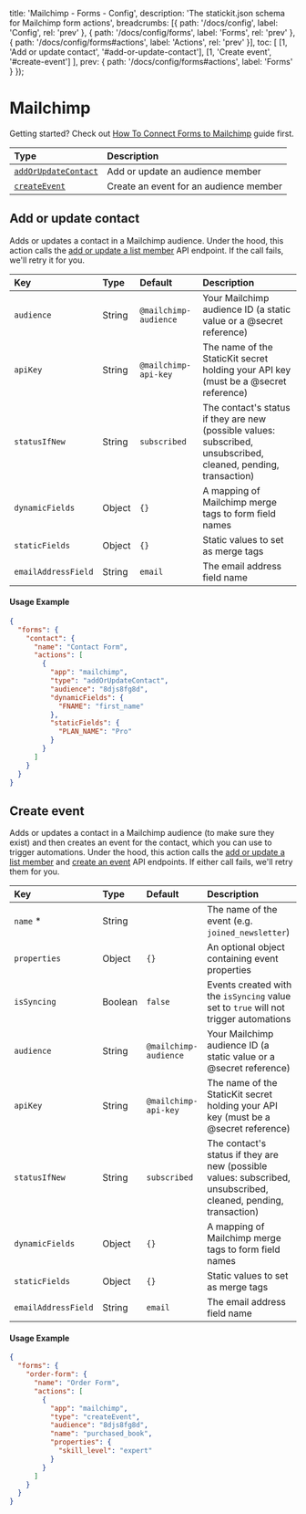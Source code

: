 
  title: 'Mailchimp - Forms - Config',
  description: 'The statickit.json schema for Mailchimp form actions',
  breadcrumbs: [{
    path: '/docs/config',
    label: 'Config',
    rel: 'prev'
  }, {
    path: '/docs/config/forms',
    label: 'Forms',
    rel: 'prev'
  }, {
    path: '/docs/config/forms#actions',
    label: 'Actions',
    rel: 'prev'
  }],
  toc: [
    [1, 'Add or update contact', '#add-or-update-contact'],
    [1, 'Create event', '#create-event']
  ],
  prev: {
    path: '/docs/config/forms#actions',
    label: 'Forms'
  }
});

# Mailchimp

Getting started? Check out <a href="/guides/mailchimp" className="font-semibold text-indigo-600">How To Connect Forms to Mailchimp</a> guide first.

| Type                              | Description                                                  |
| :-------------------------------- | :----------------------------------------------------------- |
| [`addOrUpdateContact`](#add-or-update-contact) | Add or update an audience member         |
| [`createEvent`](#create-event)    | Create an event for an audience member                       |

## Add or update contact

Adds or updates a contact in a Mailchimp audience. Under the hood, this action calls the [add or update a list member](https://mailchimp.com/developer/reference/lists/list-members/#put_/lists/-list_id-/members/-subscriber_hash-) API endpoint. If the call fails, we'll retry it for you.

| Key                        | Type                     | Default                        | Description                                                  |
| :------------------------- | :----------------------- | :----------------------------- | :----------------------------------------------------------- |
| `audience`                 | String                   | `@mailchimp-audience`          | Your Mailchimp audience ID (a static value or a @secret reference)  |
| `apiKey`                   | String                   | `@mailchimp-api-key`           | The name of the StaticKit secret holding your API key (must be a @secret reference) |
| `statusIfNew`              | String                   | `subscribed`                   | The contact's status if they are new (possible values: subscribed, unsubscribed, cleaned, pending, transaction) |
| `dynamicFields`            | Object                   | `{}`                           | A mapping of Mailchimp merge tags to form field names        |
| `staticFields`             | Object                   | `{}`                           | Static values to set as merge tags                           |
| `emailAddressField`        | String                   | `email`                        | The email address field name                                 |

#### Usage Example

```json
{
  "forms": {
    "contact": {
      "name": "Contact Form",
      "actions": [
        {
          "app": "mailchimp",
          "type": "addOrUpdateContact",
          "audience": "8djs8fg8d",
          "dynamicFields": {
            "FNAME": "first_name"
          },
          "staticFields": {
            "PLAN_NAME": "Pro"
          }
        }
      ]
    }
  }
}
```

## Create event

Adds or updates a contact in a Mailchimp audience (to make sure they exist) and then creates an event for the contact, which you can use to trigger automations. Under the hood, this action calls the [add or update a list member](https://mailchimp.com/developer/reference/lists/list-members/#put_/lists/-list_id-/members/-subscriber_hash-) and [create an event](https://mailchimp.com/developer/reference/lists/list-members/list-member-events/) API endpoints. If either call fails, we'll retry them for you.

| Key                        | Type                     | Default                        | Description                                                  |
| :------------------------- | :----------------------- | :----------------------------- | :----------------------------------------------------------- |
| `name` *                   | String                   |                                | The name of the event (e.g. `joined_newsletter`)             |
| `properties`               | Object                   | `{}`                           | An optional object containing event properties               |
| `isSyncing`                | Boolean                  | `false`                        | Events created with the `isSyncing` value set to `true` will not trigger automations |
| `audience`                 | String                   | `@mailchimp-audience`          | Your Mailchimp audience ID (a static value or a @secret reference)  |
| `apiKey`                   | String                   | `@mailchimp-api-key`           | The name of the StaticKit secret holding your API key (must be a @secret reference) |
| `statusIfNew`              | String                   | `subscribed`                   | The contact's status if they are new (possible values: subscribed, unsubscribed, cleaned, pending, transaction) |
| `dynamicFields`            | Object                   | `{}`                           | A mapping of Mailchimp merge tags to form field names        |
| `staticFields`             | Object                   | `{}`                           | Static values to set as merge tags                           |
| `emailAddressField`        | String                   | `email`                        | The email address field name                                 |

#### Usage Example

```json
{
  "forms": {
    "order-form": {
      "name": "Order Form",
      "actions": [
        {
          "app": "mailchimp",
          "type": "createEvent",
          "audience": "8djs8fg8d",
          "name": "purchased_book",
          "properties": {
            "skill_level": "expert"
          }
        }
      ]
    }
  }
}
```
